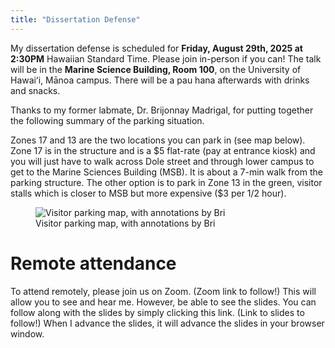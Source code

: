 ```yaml
---
title: "Dissertation Defense"
---
```


My dissertation defense is scheduled for **Friday, August 29th, 2025 at 2:30PM** Hawaiian Standard Time. Please join in-person if you can! The talk will be in the **Marine Science Building, Room 100**, on the University of Hawaiʻi, Mānoa campus. There will be a pau hana afterwards with drinks and snacks. 

Thanks to my former labmate, Dr. Brijonnay Madrigal, for putting together the following summary of the parking situation.

Zones 17 and 13 are the two locations you can park in (see map below). Zone 17 is in the structure and is a $5 flat-rate (pay at entrance kiosk) and you will just have to walk across Dole street and through lower campus to get to the Marine Sciences Building (MSB). It is about a 7-min walk from the parking structure. The other option is to park in Zone 13 in the green, visitor stalls which is closer to MSB but more expensive ($3 per 1/2 hour).

![Visitor parking map, with annotations by Bri](visitorPermitZonesMap_BM.png)

# Remote attendance

To attend remotely, please join us on Zoom. (Zoom link to follow!) This will allow you to see and hear me. However, be able to see the slides. You can follow along with the slides by simply clicking this link. (Link to slides to follow!) When I advance the slides, it will advance the slides in your browser window.